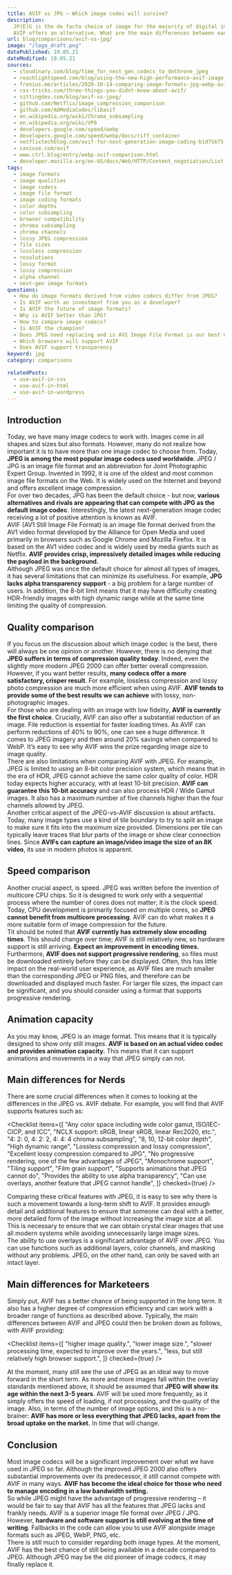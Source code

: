 ```yaml
---
title: AVIF vs JPG – Which image codec will survive?
description:
  JP(E)G is the de facto choice of image for the majority of digital imagery.
  AVIF offers an alternative. What are the main differences between each codec?
url: blog/comparisons/avif-vs-jpg/
image: "/logo_draft.png"
datePublished: 19.05.21
dateModified: 19.05.21
sources:
  - cloudinary.com/blog/time_for_next_gen_codecs_to_dethrone_jpeg
  - reachlightspeed.com/blog/using-the-new-high-performance-avif-image-format-on-the-web-today/
  - fronius.me/articles/2020-10-14-comparing-image-formats-jpg-webp-avif.html
  - css-tricks.com/three-things-you-didnt-know-about-avif/
  - sittingdev.com/blog/avif-vs-jpeg/
  - github.com/Netflix/image_compression_comparison
  - github.com/AOMediaCodec/libavif
  - en.wikipedia.org/wiki/Chroma_subsampling
  - en.wikipedia.org/wiki/VP8
  - developers.google.com/speed/webp
  - developers.google.com/speed/webp/docs/riff_container
  - netflixtechblog.com/avif-for-next-generation-image-coding-b1d75675fe4
  - caniuse.com/avif
  - www.ctrl.blog/entry/webp-avif-comparison.html
  - developer.mozilla.org/en-US/docs/Web/HTTP/Content_negotiation/List_of_default_Accept_values
tags:
  - image formats
  - image qualities
  - image codecs
  - image file format
  - image coding formats
  - color depths
  - color subsampling
  - browser compatibility
  - chroma subsampling
  - chroma channels
  - lossy JPEG compression
  - file sizes
  - lossless compression
  - resolutions
  - lossy format
  - lossy compression
  - alpha channel
  - next-gen image formats
questions:
  - How do image formats derived from video codecs differ from JPEG?
  - Is AVIF worth an investment from you as a developer?
  - Is AVIF the future of image formats?
  - Why is AVIF better than JPG?
  - How to compare image codecs?
  - Is AVIF the champion?
  - Does JPEG need replacing and is AV1 Image File Format is our best option?
  - Which browsers will support AVIF
  - Does AVIF support transparency
keyword: jpg
category: comparisons

relatedPosts:
  - use-avif-in-css
  - use-avif-in-html
  - use-avif-in-wordpress
---
```


## Introduction

Today, we have many image codecs to work with. Images come in all shapes and sizes but also formats. However, many do not realize how important it is to have more than one image codec to choose from. Today, **JPEG is among the most popular image codecs used worldwide**. JPEG / JPG is an image file format and an abbreviation for Joint Photographic Expert Group. Invented in 1992, it is one of the oldest and most common image file formats on the Web. It is widely used on the Internet and beyond and offers excellent image compression.  
For over two decades, JPG has been the default choice - but now, **various alternatives and rivals are appearing that can compete with JPG as the default image codec**. Interestingly, the latest next-generation image codec receiving a lot of positive attention is known as AVIF.  
AVIF (AV1 Still Image File Format) is an image file format derived from the AV1 video format developed by the Alliance for Open Media and used primarily in browsers such as Google Chrome and Mozilla Firefox. It is based on the AV1 video codec and is widely used by media giants such as Netflix. **AVIF provides crisp, impressively detailed images while reducing the payload in the background.**  
Although JPEG was once the default choice for almost all types of images, it has several limitations that can minimize its usefulness. For example, **JPG lacks alpha transparency support** - a big problem for a large number of users. In addition, the 8-bit limit means that it may have difficulty creating HDR-friendly images with high dynamic range while at the same time limiting the quality of compression.

## Quality comparison

If you focus on the discussion about which image codec is the best, there will always be one opinion or another. However, there is no denying that **JPEG suffers in terms of compression quality today**. Indeed, even the slightly more modern JPEG 2000 can offer better overall compression.  
However, if you want better results, **many codecs offer a more satisfactory, crisper result**. For example, lossless compression and lossy photo compression are much more efficient when using AVIF. **AVIF tends to provide some of the best results we can achieve** with lossy, non-photographic images.  
For those who are dealing with an image with low fidelity, **AVIF is currently the first choice**. Crucially, AVIF can also offer a substantial reduction of an image. File reduction is essential for faster loading times. As AVIF can perform reductions of 40% to 90%, one can see a huge difference. It comes to JPEG imagery and then around 20% savings when compared to WebP. It’s easy to see why AVIF wins the prize regarding image size to image quality.  
There are also limitations when comparing AVIF with JPEG. For example, JPEG is limited to using an 8-bit color precision system, which means that in the era of HDR, JPEG cannot achieve the same color quality of color. HDR today expects higher accuracy, with at least 10-bit precision. **AVIF can guarantee this 10-bit accuracy** and can also process HDR / Wide Gamut images. It also has a maximum number of five channels higher than the four channels allowed by JPEG.  
Another critical aspect of the JPEG-vs-AVIF discussion is about artifacts. Today, many image types use a kind of tile boundary to try to split an image to make sure it fits into the maximum size provided. Dimensions per tile can typically leave traces that blur parts of the image or show clear connection lines. Since **AVIFs can capture an image/video image the size of an 8K video**, its use in modern photos is apparent.

## Speed comparison

Another crucial aspect, is speed. JPEG was written before the invention of multicore CPU chips. So it is designed to work only with a sequential process where the number of cores does not matter; it is the clock speed. Today, CPU development is primarily focused on multiple cores, so **JPEG cannot benefit from multicore processing**. AVIF can do what makes it a more suitable form of image compression for the future.  
Tit should be noted that **AVIF currently has extremely slow encoding times**. This should change over time; AVIF is still relatively new, so hardware support is still arriving. **Expect an improvement in encoding times.**  
Furthermore, **AVIF does not support progressive rendering**, so files must be downloaded entirely before they can be displayed. Often, this has little impact on the real-world user experience, as AVIF files are much smaller than the corresponding JPEG or PNG files, and therefore can be downloaded and displayed much faster. For larger file sizes, the impact can be significant, and you should consider using a format that supports progressive rendering.

## Animation capacity

As you may know, JPEG is an image format. This means that it is typically designed to show only still images. **AVIF is based on an actual video codec and provides animation capacity.** This means that it can support animations and movements in a way that JPEG simply can not.

## Main differences for Nerds

There are some crucial differences when it comes to looking at the differences in the JPEG vs. AVIF debate. For example, you will find that AVIF supports features such as:

<Checklist
  items={[
    "Any color space including wide color gamut, ISO/IEC-CICP, and ICC",
    "NCLX support: sRGB, linear sRGB, linear Rec2020, etc.",
    "4: 2: 0, 4: 2: 2, 4: 4: 4 chroma subsampling",
    "8, 10, 12-bit color depth",
    "High dynamic range",
    "Lossless compression and lossy compression",
    "Excellent lossy compression compared to JPG",
    "No progressive rendering, one of the few advantages of JPEG",
    "Monochrome support",
    "Tiling support",
    "Film grain support",
    "Supports animations that JPEG cannot do",
    "Provides the ability to use alpha transparency",
    "Can use overlays, another feature that JPEG cannot handle",
  ]}
  checked={true}
/>

Comparing these critical features with JPEG, it is easy to see why there is such a movement towards a long-term shift to AVIF. It provides enough detail and additional features to ensure that someone can deal with a better, more detailed form of the image without increasing the image size at all. This is necessary to ensure that we can obtain crystal clear images that use all modern systems while avoiding unnecessarily large image sizes.  
The ability to use overlays is a significant advantage of AVIF over JPEG. You can use functions such as additional layers, color channels, and masking without any problems. JPEG, on the other hand, can only be saved with an intact layer.

## Main differences for Marketeers

Simply put, AVIF has a better chance of being supported in the long term. It also has a higher degree of compression efficiency and can work with a broader range of functions as described above. Typically, the main differences between AVIF and JPEG could then be broken down as follows, with AVIF providing:

<Checklist
  items={[
    "higher image quality.",
    "lower image size.",
    "slower processing time, expected to improve over the years.",
    "less, but still relatively high browser support.",
  ]}
  checked={true}
/>

At the moment, many still see the use of JPEG as an ideal way to move forward in the short term. As more and more images fall within the overlay standards mentioned above, it should be assumed that **JPEG will show its age within the next 3-5 years**. AVIF will be used more frequently, as it simply offers the speed of loading, if not processing, and the quality of the image. Also, in terms of the number of image options, and this is a no-brainer: **AVIF has more or less everything that JPEG lacks, apart from the broad uptake on the market.** In time that will change.

## Conclusion

Most image codecs will be a significant improvement over what we have used in JPEG so far. Although the improved JPEG 2000 also offers substantial improvements over its predecessor, it still cannot compete with AVIF in many ways. **AVIF has become the ideal choice for those who need to manage encoding in a low bandwidth setting.**  
So while JPEG might have the advantage of progressive rendering – it would be fair to say that AVIF has all the features that JPEG lacks and frankly needs. AVIF is a superior image file format over JPEG / JPG. However, **hardware and software support is still evolving at the time of writing**. Fallbacks in the code can allow you to use AVIF alongside image formats such as JPEG, WebP, PNG, etc.  
There is still much to consider regarding both image types. At the moment, AVIF has the best chance of still being available in a decade compared to JPEG. Although JPEG may be the old pioneer of image codecs, it may finally replace it.
